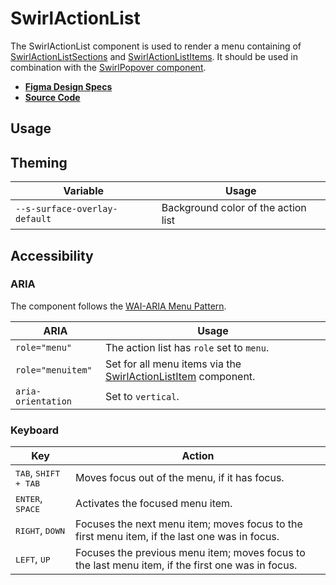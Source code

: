 
<Meta title="Components/SwirlActionList" />

# SwirlActionList

The SwirlActionList component is used to render a menu containing of
[SwirlActionListSections](?path=/docs/components-swirlactionlistsection--swirl-action-list-section)
and
[SwirlActionListItems](?path=/docs/components-swirlactionlistitem--swirl-action-list-item).
It should be used in combination with the
[SwirlPopover component](?path=/docs/components-swirlpopover--swirl-popover).

- **[Figma Design Specs](https://www.figma.com/file/iRHiAFsHxnzux8gQ9EjlZe/Flip-Components?node-id=2%3A10)**
- **[Source Code](https://github.com/flip-corp/swirl/tree/main/packages/swirl-components/src/components/swirl-action-list)**

## Usage

<Canvas of={Stories.SwirlActionList} sourceState="shown"></Canvas>

<Controls of={Stories.SwirlActionList} />

## Theming

| Variable                      | Usage                               |
| ----------------------------- | ----------------------------------- |
| `--s-surface-overlay-default` | Background color of the action list |

## Accessibility

### ARIA

The component follows the
[WAI-ARIA Menu Pattern](https://www.w3.org/WAI/ARIA/apg/patterns/menu/).

| ARIA               | Usage                                                                                                                               |
| ------------------ | ----------------------------------------------------------------------------------------------------------------------------------- |
| `role="menu"`      | The action list has `role` set to `menu`.                                                                                           |
| `role="menuitem"`  | Set for all menu items via the [SwirlActionListItem](?path=/docs/components-swirlactionlistitem--swirl-action-list-item) component. |
| `aria-orientation` | Set to `vertical`.                                                                                                                  |

### Keyboard

| Key                                    | Action                                                                                            |
| -------------------------------------- | ------------------------------------------------------------------------------------------------- |
| <kbd>TAB</kbd>, <kbd>SHIFT + TAB</kbd> | Moves focus out of the menu, if it has focus.                                                     |
| <kbd>ENTER</kbd>, <kbd>SPACE</kbd>     | Activates the focused menu item.                                                                  |
| <kbd>RIGHT</kbd>, <kbd>DOWN</kbd>      | Focuses the next menu item; moves focus to the first menu item, if the last one was in focus.     |
| <kbd>LEFT</kbd>, <kbd>UP</kbd>         | Focuses the previous menu item; moves focus to the last menu item, if the first one was in focus. |
